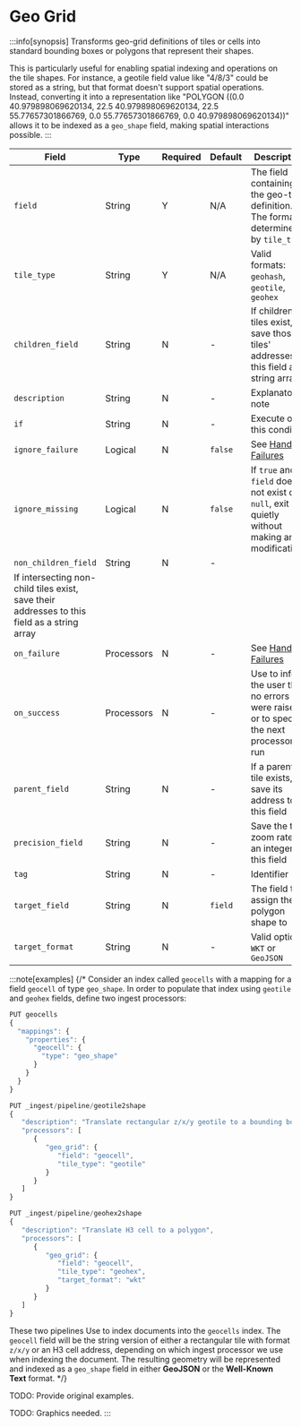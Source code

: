 # Geo Grid

:::info[synopsis]
Transforms geo-grid definitions of tiles or cells into standard bounding boxes or polygons that represent their shapes.

This is particularly useful for enabling spatial indexing and operations on the tile shapes. For instance, a geotile field value like "4/8/3" could be stored as a string, but that format doesn't support spatial operations. Instead, converting it into a representation like "POLYGON ((0.0 40.979898069620134, 22.5 40.979898069620134, 22.5 55.77657301866769, 0.0 55.77657301866769, 0.0 40.979898069620134))" allows it to be indexed as a `geo_shape` field, making spatial interactions possible.
:::

|Field|Type|Required|Default|Description|
|---|---|---|---|---|
|`field`|String|Y|N/A|The field containing the geo-tile definition. The format is determined by `tile_type`|
|`tile_type`|String|Y|N/A|Valid formats: `geohash`, `geotile`, `geohex`|
|`children_field`|String|N|-|If children tiles exist, save those tiles' addresses to this field as a string array|
|`description`|String|N|-|Explanatory note|
|`if`|String|N|-|Execute on this condition|
|`ignore_failure`|Logical|N|`false`|See [Handling Failures](../handling-failures.mdx)|
|`ignore_missing`|Logical|N|`false`|If `true` and `field` does not exist or is `null`, exit quietly without making any modifications|
|`non_children_field`|String|N|-|
If intersecting non-child tiles exist, save their addresses to this field as a string array|
|`on_failure`|Processors|N|-|See [Handling Failures](../handling-failures.mdx)|
|`on_success`|Processors|N|-|Use to inform the user that no errors were raised or to specify the next processor to run|
|`parent_field`|String|N|-|If a parent tile exists, save its address to this field|
|`precision_field`|String|N|-|Save the tile zoom rate as an integer to this field|
|`tag`|String|N|-|Identifier|
|`target_field`|String|N|`field`|The field to assign the polygon shape to|
|`target_format`|String|N|-|Valid options: `WKT` or `GeoJSON`|

:::note[examples]
{/* Consider an index called `geocells` with a mapping for a field `geocell` of type `geo_shape`. In order to populate that index using `geotile` and `geohex` fields, define two ingest processors:

```js
PUT geocells
{
  "mappings": {
    "properties": {
      "geocell": {
        "type": "geo_shape"
      }
    }
  }
}

PUT _ingest/pipeline/geotile2shape
{
   "description": "Translate rectangular z/x/y geotile to a bounding box",
   "processors": [
      {
         "geo_grid": {
            "field": "geocell",
            "tile_type": "geotile"
         }
      }
   ]
}

PUT _ingest/pipeline/geohex2shape
{
   "description": "Translate H3 cell to a polygon",
   "processors": [
      {
         "geo_grid": {
            "field": "geocell",
            "tile_type": "geohex",
            "target_format": "wkt"
         }
      }
   ]
}
```

These two pipelines Use to index documents into the `geocells` index. The `geocell` field will be the string version of either a rectangular tile with format `z/x/y` or an H3 cell address, depending on which ingest processor we use when indexing the document. The resulting geometry will be represented and indexed as a `geo_shape` field in either **GeoJSON** or the **Well-Known Text** format. */}

TODO: Provide original examples.

TODO: Graphics needed.
:::
